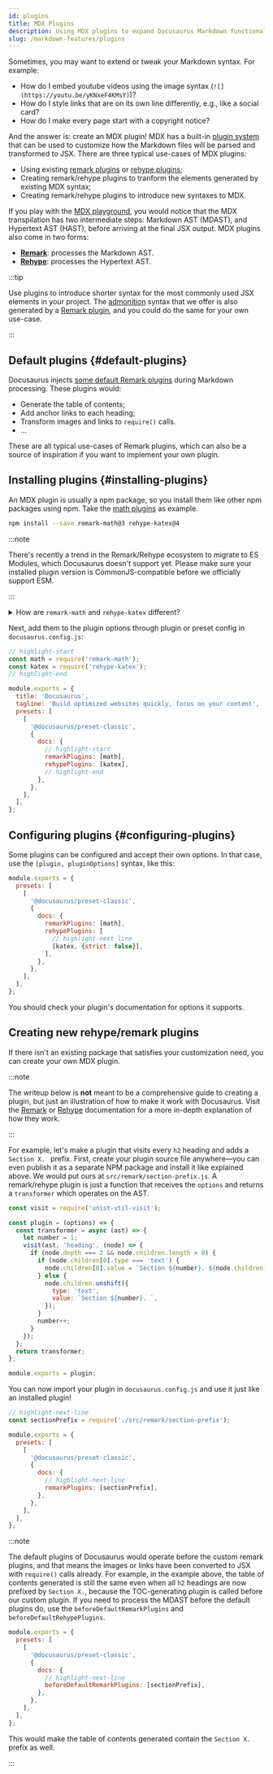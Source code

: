 ```yaml
---
id: plugins
title: MDX Plugins
description: Using MDX plugins to expand Docusaurus Markdown functionalities
slug: /markdown-features/plugins
---
```


Sometimes, you may want to extend or tweak your Markdown syntax. For example:

- How do I embed youtube videos using the image syntax (`![](https://youtu.be/yKNxeF4KMsY)`)?
- How do I style links that are on its own line differently, e.g., like a social card?
- How do I make every page start with a copyright notice?

And the answer is: create an MDX plugin! MDX has a built-in [plugin system](https://mdxjs.com/advanced/plugins/) that can be used to customize how the Markdown files will be parsed and transformed to JSX. There are three typical use-cases of MDX plugins:

- Using existing [remark plugins](https://github.com/remarkjs/remark/blob/main/doc/plugins.md#list-of-plugins) or [rehype plugins](https://github.com/rehypejs/rehype/blob/main/doc/plugins.md#list-of-plugins);
- Creating remark/rehype plugins to tranform the elements generated by existing MDX syntax;
- Creating remark/rehype plugins to introduce new syntaxes to MDX.

If you play with the [MDX playground](https://mdx-git-renovate-babel-monorepo-mdx.vercel.app/playground), you would notice that the MDX transpilation has two intermediate steps: Markdown AST (MDAST), and Hypertext AST (HAST), before arriving at the final JSX output. MDX plugins also come in two forms:

- **[Remark](https://github.com/remarkjs/remark/)**: processes the Markdown AST.
- **[Rehype](https://github.com/rehypejs/rehype/)**: processes the Hypertext AST.

:::tip

Use plugins to introduce shorter syntax for the most commonly used JSX elements in your project. The [admonition](./markdown-features-admonitions.mdx) syntax that we offer is also generated by a [Remark plugin](https://github.com/elviswolcott/remark-admonitions), and you could do the same for your own use-case.

:::

## Default plugins {#default-plugins}

Docusaurus injects [some default Remark plugins](https://github.com/facebook/docusaurus/tree/main/packages/docusaurus-mdx-loader/src/remark) during Markdown processing. These plugins would:

- Generate the table of contents;
- Add anchor links to each heading;
- Transform images and links to `require()` calls.
- …

These are all typical use-cases of Remark plugins, which can also be a source of inspiration if you want to implement your own plugin.

## Installing plugins {#installing-plugins}

An MDX plugin is usually a npm package, so you install them like other npm packages using npm. Take the [math plugins](./markdown-features-math-equations.mdx) as example.

```bash npm2yarn
npm install --save remark-math@3 rehype-katex@4
```

:::note

There's recently a trend in the Remark/Rehype ecosystem to migrate to ES Modules, which Docusaurus doesn't support yet. Please make sure your installed plugin version is CommonJS-compatible before we officially support ESM.

:::

<details>
  <summary>How are <code>remark-math</code> and <code>rehype-katex</code> different?</summary>

In case you are wondering how Remark and Rehype are different, here is a good example. `remark-math` operates on the Markdown AST, where it sees text like `$...$`, and all it does is transforms that to the JSX `<span class="math math-inline">...</span>` without doing too much with the content. This decouples the extraction of math formulae from their rendering, which means you can swap $\KaTeX$ out with other math renderers, like MathJax (with [`rehype-mathjax`](https://github.com/remarkjs/remark-math/tree/main/packages/rehype-mathjax)), just by replacing the Rehype plugin.

Next, the `rehype-katex` operates on the Hypertext AST where everything has been converted to HTML-like tags already. It traverses all the elements with `math` class, and uses $\KaTeX$ to parse and render the content to actual HTML.

</details>

Next, add them to the plugin options through plugin or preset config in `docusaurus.config.js`:

```js title="docusaurus.config.js"
// highlight-start
const math = require('remark-math');
const katex = require('rehype-katex');
// highlight-end

module.exports = {
  title: 'Docusaurus',
  tagline: 'Build optimized websites quickly, focus on your content',
  presets: [
    [
      '@docusaurus/preset-classic',
      {
        docs: {
          // highlight-start
          remarkPlugins: [math],
          rehypePlugins: [katex],
          // highlight-end
        },
      },
    ],
  ],
};
```

## Configuring plugins {#configuring-plugins}

Some plugins can be configured and accept their own options. In that case, use the `[plugin, pluginOptions]` syntax, like this:

```jsx title="docusaurus.config.js"
module.exports = {
  presets: [
    [
      '@docusaurus/preset-classic',
      {
        docs: {
          remarkPlugins: [math],
          rehypePlugins: [
            // highlight-next-line
            [katex, {strict: false}],
          ],
        },
      },
    ],
  ],
};
```

You should check your plugin's documentation for options it supports.

## Creating new rehype/remark plugins

If there isn't an existing package that satisfies your customization need, you can create your own MDX plugin.

:::note

The writeup below is **not** meant to be a comprehensive guide to creating a plugin, but just an illustration of how to make it work with Docusaurus. Visit the [Remark](https://github.com/remarkjs/remark/blob/main/doc/plugins.md#creating-plugins) or [Rehype](https://github.com/remarkjs/remark/blob/main/doc/plugins.md#creating-plugins) documentation for a more in-depth explanation of how they work.

:::

For example, let's make a plugin that visits every `h2` heading and adds a `Section X. ` prefix. First, create your plugin source file anywhere—you can even publish it as a separate NPM package and install it like explained above. We would put ours at `src/remark/section-prefix.js`. A remark/rehype plugin is just a function that receives the `options` and returns a `transformer` which operates on the AST.

```js "src/remark/section-prefix.js"
const visit = require('unist-util-visit');

const plugin = (options) => {
  const transformer = async (ast) => {
    let number = 1;
    visit(ast, 'heading', (node) => {
      if (node.depth === 2 && node.children.length > 0) {
        if (node.children[0].type === 'text') {
          node.children[0].value = `Section ${number}. ${node.children[0].value}`;
        } else {
          node.children.unshift({
            type: 'text',
            value: `Section ${number}. `,
          });
        }
        number++;
      }
    });
  };
  return transformer;
};

module.exports = plugin;
```

You can now import your plugin in `docusaurus.config.js` and use it just like an installed plugin!

```jsx title="docusaurus.config.js"
// highlight-next-line
const sectionPrefix = require('./src/remark/section-prefix');

module.exports = {
  presets: [
    [
      '@docusaurus/preset-classic',
      {
        docs: {
          // highlight-next-line
          remarkPlugins: [sectionPrefix],
        },
      },
    ],
  ],
};
```

:::note

The default plugins of Docusaurus would operate before the custom remark plugins, and that means the images or links have been converted to JSX with `require()` calls already. For example, in the example above, the table of contents generated is still the same even when all `h2` headings are now prefixed by `Section X.`, because the TOC-generating plugin is called before our custom plugin. If you need to process the MDAST before the default plugins do, use the `beforeDefaultRemarkPlugins` and `beforeDefaultRehypePlugins`.

```jsx title="docusaurus.config.js"
module.exports = {
  presets: [
    [
      '@docusaurus/preset-classic',
      {
        docs: {
          // highlight-next-line
          beforeDefaultRemarkPlugins: [sectionPrefix],
        },
      },
    ],
  ],
};
```

This would make the table of contents generated contain the `Section X.` prefix as well.

:::
